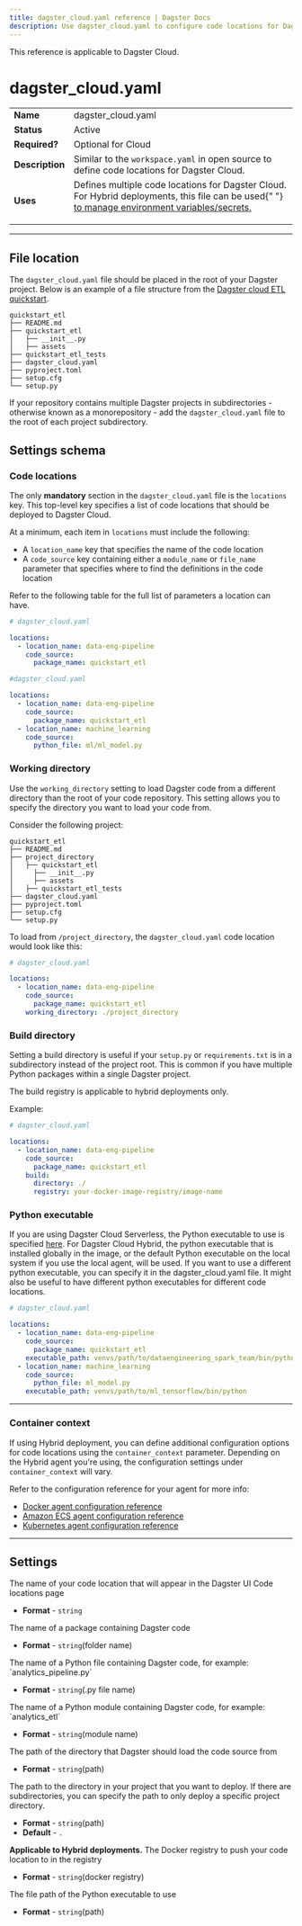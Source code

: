 ```yaml
---
title: dagster_cloud.yaml reference | Dagster Docs
description: Use dagster_cloud.yaml to configure code locations for Dagster Cloud
---
```


<Note>This reference is applicable to Dagster Cloud.</Note>

# dagster_cloud.yaml

<table
  className="table"
  style={{
    width: "100%",
  }}
>
  <tbody>
    <tr>
      <td
        style={{
          width: "15%",
        }}
      >
        <strong>Name</strong>
      </td>
      <td>dagster_cloud.yaml</td>
    </tr>
    <tr>
      <td
        style={{
          width: "15%",
        }}
      >
        <strong>Status</strong>
      </td>
      <td>Active</td>
    </tr>
    <tr>
      <td
        style={{
          width: "15%",
        }}
      >
        <strong>Required?</strong>
      </td>
      <td>Optional for Cloud</td>
    </tr>
    <tr>
      <td
        style={{
          width: "15%",
        }}
      >
        <strong>Description</strong>
      </td>
      <td> Similar to the <code>workspace.yaml</code> in open source to define code locations for Dagster Cloud.
      </td>
    </tr>
    <tr>
      <td
        style={{
          width: "15%",
        }}
      >
        <strong>Uses</strong>
      </td>
      <td> Defines multiple code locations for Dagster Cloud. For Hybrid
        deployments, this file can be used{" "}
        <a href="/dagster-cloud/managing-deployments/setting-environment-variables-dagster-cloud-agents">
          to manage environment variables/secrets.
        </a>
        <ul>
        </ul>
      </td>
    </tr>
  </tbody>
</table>

---

## File location

The `dagster_cloud.yaml` file should be placed in the root of your Dagster project. Below is an example of a file structure from the [Dagster cloud ETL quickstart](https://github.com/dagster-io/dagster/tree/master/examples/quickstart_etl).

```shell
quickstart_etl
├── README.md
├── quickstart_etl
│   ├── __init__.py
│   ├── assets
├── quickstart_etl_tests
├── dagster_cloud.yaml
├── pyproject.toml
├── setup.cfg
└── setup.py
```

If your repository contains multiple Dagster projects in subdirectories - otherwise known as a monorepository - add the `dagster_cloud.yaml` file to the root of each project subdirectory.

## Settings schema

### Code locations

The only **mandatory** section in the `dagster_cloud.yaml` file is the `locations` key. This top-level key specifies a list of code locations that should be deployed to Dagster Cloud.

At a minimum, each item in `locations` must include the following: 
- A `location_name` key that specifies the name of the code location
- A `code_source` key containing either a `module_name` or `file_name` parameter that specifies where to find the definitions in the code location


Refer to the following table for the full list of parameters a location can have.

<TabGroup>
<TabItem name="Single code location">

```yaml
# dagster_cloud.yaml

locations:
  - location_name: data-eng-pipeline
    code_source:
      package_name: quickstart_etl
```

</TabItem>
<TabItem name="Multiple code locations">

```yaml 
#dagster_cloud.yaml

locations:
  - location_name: data-eng-pipeline
    code_source:
      package_name: quickstart_etl
  - location_name: machine_learning
    code_source:
      python_file: ml/ml_model.py
```
</TabItem>
</TabGroup>

### Working directory

Use the `working_directory` setting to load Dagster code from a different directory than the root of your code repository. This setting allows you to specify the directory you want to load your code from.


Consider the following project:

```shell
quickstart_etl
├── README.md
├── project_directory
│   ├── quickstart_etl
│     ├── __init__.py
│     ├── assets
│   ├── quickstart_etl_tests
├── dagster_cloud.yaml
├── pyproject.toml
├── setup.cfg
└── setup.py
```

To load from `/project_directory`, the `dagster_cloud.yaml` code location would look like this:

```yaml
# dagster_cloud.yaml

locations:
  - location_name: data-eng-pipeline
    code_source:
      package_name: quickstart_etl
    working_directory: ./project_directory
```

### Build directory

Setting a build directory is useful if your `setup.py` or `requirements.txt` is in a subdirectory instead of the project root. This is common if you have multiple Python packages within a single Dagster project.

The build registry is applicable to hybrid deployments only.

Example:

```yaml
# dagster_cloud.yaml

locations:
  - location_name: data-eng-pipeline
    code_source:
      package_name: quickstart_etl
    build:
      directory: ./
      registry: your-docker-image-registry/image-name
```

### Python executable

If you are using Dagster Cloud Serverless, the Python executable to use is specified [here](https://docs.dagster.io/dagster-cloud/deployment/serverless#using-a-different-python-version). For Dagster Cloud Hybrid, the python executable that is installed globally in the image, or the default Python executable on the local system if you use the local agent, will be used. If you want to use a different python executable, you can specify it in the dagster_cloud.yaml file. It might also be useful to have different python executables for different code locations.

```yaml
# dagster_cloud.yaml

locations:
  - location_name: data-eng-pipeline
    code_source:
      package_name: quickstart_etl
    executable_path: venvs/path/to/dataengineering_spark_team/bin/python
  - location_name: machine_learning
    code_source:
      python_file: ml_model.py
    executable_path: venvs/path/to/ml_tensorflow/bin/python
```

---

### Container context

If using Hybrid deployment, you can define additional configuration options for code locations using 
the `container_context` parameter. Depending on the Hybrid agent you're using, the configuration settings under `container_context` will vary.

Refer to the configuration reference for your agent for more info: 

- [Docker agent configuration reference](/dagster-cloud/deployment/agents/docker/configuration-reference)
- [Amazon ECS agent configuration reference](/dagster-cloud/deployment/agents/amazon-ecs/configuration-reference#amazon-ecs-agent-configuration-reference)
- [Kubernetes agent configuration reference](/dagster-cloud/deployment/agents/kubernetes/configuration-reference)


---

## Settings

<ReferenceTable>
  <ReferenceTableItem propertyName="location_name">
    The name of your code location that will appear in the Dagster UI Code locations page 
    <ul>
      <li>
        <strong>Format</strong> - <code>string</code>
      </li>
    </ul>
  </ReferenceTableItem>
      <ReferenceTableItem propertyName="code_source.package_name">
    The name of a package containing Dagster code
    <ul>
      <li>
        <strong>Format</strong> - <code>string</code>(folder name)
      </li>
    </ul>
  </ReferenceTableItem>
 <ReferenceTableItem propertyName="code_source.python_file">
     The name of a Python file containing Dagster code, for example: `analytics_pipeline.py` 
    <ul>
      <li>
        <strong>Format</strong> - <code>string</code>(.py file name)
      </li>
    </ul>
  </ReferenceTableItem>
 <ReferenceTableItem propertyName="code_source.module_name">
    The name of a Python module containing Dagster code, for example: `analytics_etl`
    <ul>
      <li>
        <strong>Format</strong> - <code>string</code>(module name)
      </li>
    </ul>
  </ReferenceTableItem>
 <ReferenceTableItem propertyName="working_directory">
    The path of the directory that Dagster should load the code source from
    <ul>
      <li>
        <strong>Format</strong> - <code>string</code>(path)
      </li>
    </ul>
  </ReferenceTableItem>
   <ReferenceTableItem propertyName="build.directory">
    The path to the directory in your project that you want to deploy. If there are subdirectories, you can specify the path to only deploy a specific project directory. 
    <ul>
      <li>
        <strong>Format</strong> - <code>string</code>(path)
      </li>
      <li>
        <strong>Default</strong> - <code>.</code>
    </ul>
  </ReferenceTableItem>
     <ReferenceTableItem propertyName="build.registry">
    <strong>Applicable to Hybrid deployments.</strong> The Docker registry to push your code location to in the registry
    <ul>
      <li>
        <strong>Format</strong> - <code>string</code>(docker registry)
      </li>
    </ul>
  </ReferenceTableItem>
       <ReferenceTableItem propertyName="executable_path">
    The file path of the Python executable to use
    <ul>
      <li>
        <strong>Format</strong> - <code>string</code>(path)
      </li>
    </ul>
  </ReferenceTableItem>
</ReferenceTable>
